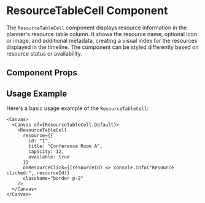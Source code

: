 

<Meta of={ResourceTableCell} />

# ResourceTableCell Component

The `ResourceTableCell` component displays resource information in the planner's resource table column. It shows the resource name, optional icon or image, and additional metadata, creating a visual index for the resources displayed in the timeline. The component can be styled differently based on resource status or availability.

## Component Props

<Canvas of={ResourceTableCell.Default} />

<Controls />

## Usage Example

Here's a basic usage example of the `ResourceTableCell`:

```tsx
<Canvas>
  <Canvas of={ResourceTableCell.Default}>
    <ResourceTableCell
      resource={{
        id: "1",
        title: "Conference Room A",
        capacity: 12,
        available: true
      }}
      onResourceClick={(resourceId) => console.info("Resource clicked:", resourceId)}
      className="border p-2"
    />
  </Canvas>
</Canvas>
``` 